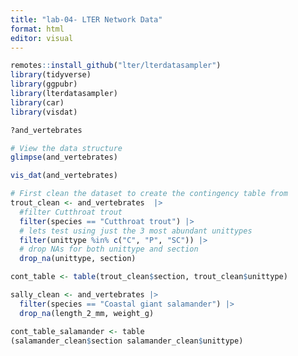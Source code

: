 ```yaml
---
title: "lab-04- LTER Network Data"
format: html
editor: visual
---
```


```r
remotes::install_github("lter/lterdatasampler")
library(tidyverse)
library(ggpubr)
library(lterdatasampler)
library(car)
library(visdat)

?and_vertebrates

```

```r
# View the data structure
glimpse(and_vertebrates)
```

```r
vis_dat(and_vertebrates)
```

```r
# First clean the dataset to create the contingency table from
trout_clean <- and_vertebrates  |>  
  #filter Cutthroat trout
  filter(species == "Cutthroat trout") |> 
  # lets test using just the 3 most abundant unittypes
  filter(unittype %in% c("C", "P", "SC")) |> 
  # drop NAs for both unittype and section
  drop_na(unittype, section)

cont_table <- table(trout_clean$section, trout_clean$unittype)
```

```r
sally_clean <- and_vertebrates |> 
  filter(species == "Coastal giant salamander") |> 
  drop_na(length_2_mm, weight_g)
```

```r
cont_table_salamander <- table
(salamander_clean$section salamander_clean$unittype)
```
